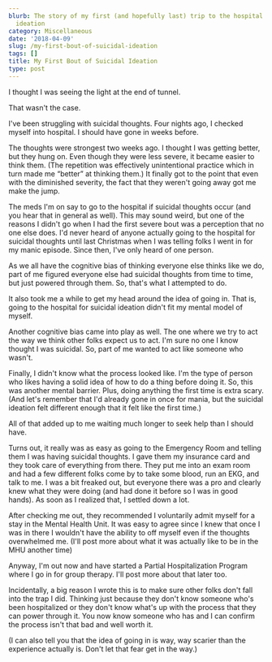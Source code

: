 ```yaml
---
blurb: The story of my first (and hopefully last) trip to the hospital for suicidal
  ideation
category: Miscellaneous
date: '2018-04-09'
slug: /my-first-bout-of-suicidal-ideation
tags: []
title: My First Bout of Suicidal Ideation
type: post
---
```



I thought I was seeing the light at the end of tunnel.
 
That wasn't the case.
 
I've been struggling with suicidal thoughts. Four nights ago, I checked myself into hospital. I should have gone in weeks before.

The thoughts were strongest two weeks ago. I thought I was getting better, but they hung on. Even though they were less severe, it became easier to think them. (The repetition was effectively unintentional practice which in turn made me “better” at thinking them.) It finally got to the point that even with the diminished severity, the fact that they weren't going away got me make the jump.
 
The meds I'm on say to go to the hospital if suicidal thoughts occur (and you hear that in general as well). This may sound weird, but one of the reasons I didn't go when I had the first severe bout was a perception that no one else does. I'd never heard of anyone actually going to the hospital for suicidal thoughts until last Christmas when I was telling folks I went in for my manic episode. Since then, I've only heard of one person.
 
As we all have the cognitive bias of thinking everyone else thinks like we do, part of me figured everyone else had suicidal thoughts from time to time, but just powered through them. So, that's what I attempted to do.
 
It also took me a while to get my head around the idea of going in. That is, going to the hospital for suicidal ideation didn't fit my mental model of myself.
 
Another cognitive bias came into play as well. The one where we try to act the way we think other folks expect us to act. I'm sure no one I know thought I was suicidal. So, part of me wanted to act like someone who wasn't.
 
Finally, I didn't know what the process looked like. I'm the type of person who likes having a solid idea of how to do a thing before doing it. So, this was another mental barrier. Plus, doing anything the first time is extra scary. (And let's remember that I'd already gone in once for mania, but the suicidal ideation felt different enough that it felt like the first time.)
 
All of that added up to me waiting much longer to seek help than I should have.
 
Turns out, it really was as easy as going to the Emergency Room and telling them I was having suicidal thoughts. I gave them my insurance card and they took care of everything from there. They put me into an exam room and had a few different folks come by to take some blood, run an EKG, and talk to me. I was a bit freaked out, but everyone there was a pro and clearly knew what they were doing (and had done it before so I was in good hands). As soon as I realized that, I settled down a lot.
 
After checking me out, they recommended I voluntarily admit myself for a stay in the Mental Health Unit. It was easy to agree since I knew that once I was in there I wouldn't have the ability to off myself even if the thoughts overwhelmed me. (I'll post more about what it was actually like to be in the MHU another time)
 
Anyway, I'm out now and have started a Partial Hospitalization Program where I go in for group therapy. I'll post more about that later too.
 
Incidentally, a big reason I wrote this is to make sure other folks don't fall into the trap I did. Thinking just because they don't know someone who's been hospitalized or they don't know what's up with the process that they can power through it. You now know someone who has and I can confirm the process isn't that bad and well worth it.
 
(I can also tell you that the idea of going in is way, way scarier than the experience actually is. Don't let that fear get in the way.)